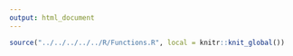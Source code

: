```yaml
---
output: html_document
---
```


```r
source("../../../../../R/Functions.R", local = knitr::knit_global())
```

```r

```



